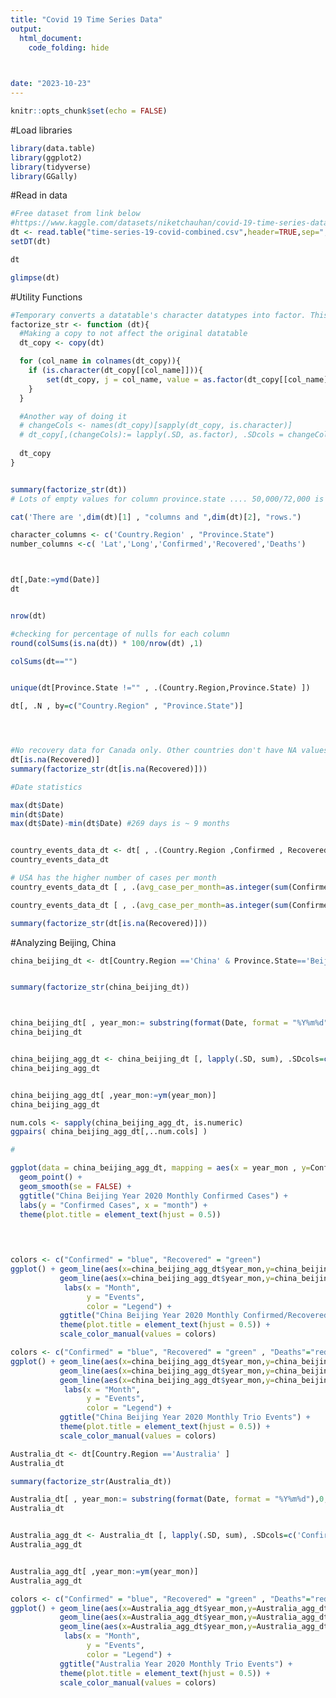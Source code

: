 ```yaml
---
title: "Covid 19 Time Series Data"
output: 
  html_document:
    code_folding: hide
   


date: "2023-10-23"
---
```


```r
knitr::opts_chunk$set(echo = FALSE)
```


#Load libraries
```r

library(data.table)
library(ggplot2)
library(tidyverse)
library(GGally) 

```



#Read in data
```r
#Free dataset from link below
#https://www.kaggle.com/datasets/niketchauhan/covid-19-time-series-data
dt <- read.table("time-series-19-covid-combined.csv",header=TRUE,sep=",",stringsAsFactors=FALSE)
setDT(dt)

dt
```

```r
glimpse(dt)
```


#Utility Functions
```r


#Temporary converts a datatable's character datatypes into factor. This way when summarize function is used, it lists out the counts of the characters.
factorize_str <- function (dt){
  #Making a copy to not affect the original datatable
  dt_copy <- copy(dt)

  for (col_name in colnames(dt_copy)){
    if (is.character(dt_copy[[col_name]])){
        set(dt_copy, j = col_name, value = as.factor(dt_copy[[col_name]]))
    }
  }

  #Another way of doing it
  # changeCols <- names(dt_copy)[sapply(dt_copy, is.character)]
  # dt_copy[,(changeCols):= lapply(.SD, as.factor), .SDcols = changeCols]
    
  dt_copy
}


summary(factorize_str(dt))
# Lots of empty values for column province.state .... 50,000/72,000 is approx 70%
```



```r

cat('There are ',dim(dt)[1] , "columns and ",dim(dt)[2], "rows.")

```


```r

character_columns <- c('Country.Region' , "Province.State")
number_columns <-c( 'Lat','Long','Confirmed','Recovered','Deaths')



dt[,Date:=ymd(Date)]
dt


nrow(dt)

#checking for percentage of nulls for each column
round(colSums(is.na(dt)) * 100/nrow(dt) ,1)

colSums(dt=="")


unique(dt[Province.State !="" , .(Country.Region,Province.State) ])

dt[, .N , by=c("Country.Region" , "Province.State")]





```
```r
#No recovery data for Canada only. Other countries don't have NA values for Recovery column
dt[is.na(Recovered)]
summary(factorize_str(dt[is.na(Recovered)]))
```



```r
#Date statistics

max(dt$Date)
min(dt$Date)
max(dt$Date)-min(dt$Date) #269 days is ~ 9 months



```

```r

country_events_data_dt <- dt[ , .(Country.Region ,Confirmed , Recovered,Deaths)]
country_events_data_dt

```




```r

# USA has the higher number of cases per month
country_events_data_dt [ , .(avg_case_per_month=as.integer(sum(Confirmed)/9)), by='Country.Region'][order(-avg_case_per_month)]

```


```r

country_events_data_dt [ , .(avg_case_per_month=as.integer(sum(Confirmed)/269)), by='Country.Region'][order(-avg_case_per_month)]
```



```r
summary(factorize_str(dt[is.na(Recovered)]))
```





#Analyzing Beijing, China
```r


china_beijing_dt <- dt[Country.Region =='China' & Province.State=='Beijing']


summary(factorize_str(china_beijing_dt))



china_beijing_dt[ , year_mon:= substring(format(Date, format = "%Y%m%d"),0,6)]
china_beijing_dt


china_beijing_agg_dt <- china_beijing_dt [, lapply(.SD, sum), .SDcols=c('Confirmed','Recovered','Deaths') ,by='year_mon']
china_beijing_agg_dt


china_beijing_agg_dt[ ,year_mon:=ym(year_mon)]
china_beijing_agg_dt


```

```r


num.cols <- sapply(china_beijing_agg_dt, is.numeric)
ggpairs( china_beijing_agg_dt[,..num.cols] )

```

```r

#

ggplot(data = china_beijing_agg_dt, mapping = aes(x = year_mon , y=Confirmed )) +
  geom_point() +
  geom_smooth(se = FALSE) +
  ggtitle("China Beijing Year 2020 Monthly Confirmed Cases") +
  labs(y = "Confirmed Cases", x = "month") +
  theme(plot.title = element_text(hjust = 0.5))

  
  

```


```r

colors <- c("Confirmed" = "blue", "Recovered" = "green")
ggplot() + geom_line(aes(x=china_beijing_agg_dt$year_mon,y=china_beijing_agg_dt$Confirmed,color='Confirmed')) + 
           geom_line(aes(x=china_beijing_agg_dt$year_mon,y=china_beijing_agg_dt$Recovered,color='Recovered')) + 
            labs(x = "Month",
                 y = "Events",
                 color = "Legend") + 
           ggtitle("China Beijing Year 2020 Monthly Confirmed/Recovered Events") +
           theme(plot.title = element_text(hjust = 0.5)) +
           scale_color_manual(values = colors)
```

```r

colors <- c("Confirmed" = "blue", "Recovered" = "green" , "Deaths"="red" )
ggplot() + geom_line(aes(x=china_beijing_agg_dt$year_mon,y=china_beijing_agg_dt$Confirmed,color='Confirmed')) + 
           geom_line(aes(x=china_beijing_agg_dt$year_mon,y=china_beijing_agg_dt$Recovered,color='Recovered')) + 
           geom_line(aes(x=china_beijing_agg_dt$year_mon,y=china_beijing_agg_dt$Deaths,color='Deaths')) +
            labs(x = "Month",
                 y = "Events",
                 color = "Legend") + 
           ggtitle("China Beijing Year 2020 Monthly Trio Events") +
           theme(plot.title = element_text(hjust = 0.5)) +
           scale_color_manual(values = colors)

```





```r


Australia_dt <- dt[Country.Region =='Australia' ]
Australia_dt

summary(factorize_str(Australia_dt))
```

```r


Australia_dt[ , year_mon:= substring(format(Date, format = "%Y%m%d"),0,6)]
Australia_dt


Australia_agg_dt <- Australia_dt [, lapply(.SD, sum), .SDcols=c('Confirmed','Recovered','Deaths') ,by='year_mon']
Australia_agg_dt


Australia_agg_dt[ ,year_mon:=ym(year_mon)]
Australia_agg_dt
```

```r

colors <- c("Confirmed" = "blue", "Recovered" = "green" , "Deaths"="red" )
ggplot() + geom_line(aes(x=Australia_agg_dt$year_mon,y=Australia_agg_dt$Confirmed,color='Confirmed')) + 
           geom_line(aes(x=Australia_agg_dt$year_mon,y=Australia_agg_dt$Recovered,color='Recovered')) + 
           geom_line(aes(x=Australia_agg_dt$year_mon,y=Australia_agg_dt$Deaths,color='Deaths')) +
            labs(x = "Month",
                 y = "Events",
                 color = "Legend") + 
           ggtitle("Australia Year 2020 Monthly Trio Events") +
           theme(plot.title = element_text(hjust = 0.5)) +
           scale_color_manual(values = colors)
```


